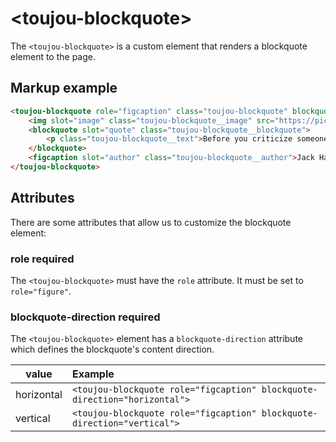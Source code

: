 # &lt;toujou-blockquote&gt;
The `<toujou-blockquote>` is a custom element that renders a blockquote element to the page.


## Markup example
```html
<toujou-blockquote role="figcaption" class="toujou-blockquote" blockquote-direction="${args.direction}">
    <img slot="image" class="toujou-blockquote__image" src="https://picsum.photos/200/200" alt="quote image" />
    <blockquote slot="quote" class="toujou-blockquote__blockquote">
        <p class="toujou-blockquote__text">Before you criticize someone, you should walk a mile in their shoes. That way when you criticize them, you are a mile away from them and you have their shoes.</p>
    </blockquote>
    <figcaption slot="author" class="toujou-blockquote__author">Jack Handey</figcaption>
</toujou-blockquote>
```


## Attributes
There are some attributes that allow us to customize the blockquote element:


### role <toujou-chip class="toujou-chip" chip-bg-color="warning">required</toujou-chip>
The `<toujou-blockquote>` must have the `role` attribute. It must be set to `role="figure"`.


### blockquote-direction <toujou-chip class="toujou-chip" chip-bg-color="warning">required</toujou-chip>
The `<toujou-blockquote>` element has a `blockquote-direction` attribute which defines the blockquote's content direction.

| value | Example |
|---|:---|
| horizontal | `<toujou-blockquote role="figcaption" blockquote-direction="horizontal">` |
| vertical | `<toujou-blockquote role="figcaption" blockquote-direction="vertical">` |